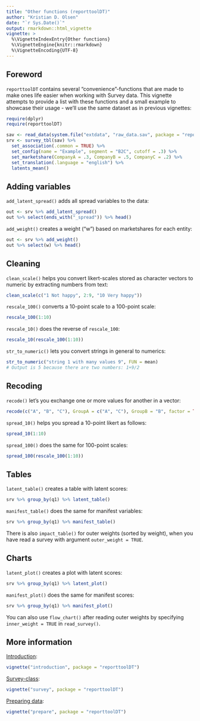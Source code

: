 ```yaml
---
title: "Other functions (reporttoolDT)"
author: "Kristian D. Olsen"
date: "`r Sys.Date()`"
output: rmarkdown::html_vignette
vignette: >
  %\VignetteIndexEntry{Other functions}
  %\VignetteEngine{knitr::rmarkdown}
  %\VignetteEncoding{UTF-8}
---
```


## Foreword

`reporttoolDT` contains several "convenience"-functions that are made to make ones life easier when working with Survey data. This vignette attempts to provide a list with these functions and a small example to showcase their usage - we'll use the same dataset as in previous vignettes:

```r
require(dplyr)
require(reporttoolDT)

sav <- read_data(system.file("extdata", "raw_data.sav", package = "reporttoolDT"))
srv <- survey_tbl(sav) %>%
  set_association(.common = TRUE) %>%
  set_config(name = "Example", segment = "B2C", cutoff = .3) %>%
  set_marketshare(CompanyA = .3, CompanyB = .5, CompanyC = .2) %>%
  set_translation(.language = "english") %>%
  latents_mean() 
```

## Adding variables

`add_latent_spread()` adds all spread variables to the data: 

```r
out <- srv %>% add_latent_spread()
out %>% select(ends_with("_spread")) %>% head()
```

`add_weight()` creates a weight ("w") based on marketshares for each entity:

```r
out <- srv %>% add_weight()
out %>% select(w) %>% head()
```

## Cleaning

`clean_scale()` helps you convert likert-scales stored as character vectors to numeric by extracting numbers from text:

```r
clean_scale(c("1 Not happy", 2:9, "10 Very happy"))
```

`rescale_100()` converts a 10-point scale to a 100-point scale:

```r
rescale_100(1:10)
```

`rescale_10()` does the reverse of `rescale_100`:

```r
rescale_10(rescale_100(1:10))
```

`str_to_numeric()` lets you convert strings in general to numerics:

```r
str_to_numeric("string 1 with many values 9", FUN = mean)
# Output is 5 because there are two numbers: 1+9/2
```

## Recoding

`recode()` let's you exchange one or more values for another in a vector:

```r
recode(c("A", "B", "C"), GroupA = c("A", "C"), GroupB = "B", factor = TRUE)
```

`spread_10()` helps you spread a 10-point likert as follows:

```r
spread_10(1:10)
```

`spread_100()` does the same for 100-point scales:

```r
spread_100(rescale_100(1:10))
```

## Tables

`latent_table()` creates a table with latent scores:

```r
srv %>% group_by(q1) %>% latent_table()
```

`manifest_table()` does the same for manifest variables:

```r
srv %>% group_by(q1) %>% manifest_table()
```

There is also `impact_table()` for outer weights (sorted by weight), when you have read a survey with argument `outer_weight = TRUE`.

## Charts

`latent_plot()` creates a plot with latent scores:

```r
srv %>% group_by(q1) %>% latent_plot()
```

`manifest_plot()` does the same for manifest scores:

```r
srv %>% group_by(q1) %>% manifest_plot()
```

You can also use `flow_chart()` after reading outer weights by specifying `inner_weight = TRUE` in `read_survey()`.

## More information

[Introduction](https://github.com/itsdalmo/reporttoolDT/blob/master/vignettes/introduction.Rmd): 
```r
vignette("introduction", package = "reporttoolDT")
```

[Survey-class](https://github.com/itsdalmo/reporttoolDT/blob/master/vignettes/survey.Rmd): 
```r
vignette("survey", package = "reporttoolDT")
```

[Preparing data](https://github.com/itsdalmo/reporttoolDT/blob/master/vignettes/prepare.Rmd):
```r
vignette("prepare", package = "reporttoolDT")
```
